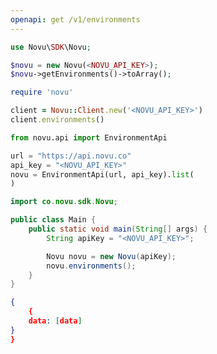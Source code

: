 ```yaml
---
openapi: get /v1/environments
---
```


<Snippet file="apikey-warning.mdx" />

<RequestExample>

```php PHP
use Novu\SDK\Novu;

$novu = new Novu(<NOVU_API_KEY>);
$novu->getEnvironments()->toArray();
```

```ruby Ruby
require 'novu'

client = Novu::Client.new('<NOVU_API_KEY>')
client.environments()
```

```python Python
from novu.api import EnvironmentApi

url = "https://api.novu.co"
api_key = "<NOVU_API_KEY>"
novu = EnvironmentApi(url, api_key).list(
)
```


```java Java
import co.novu.sdk.Novu;

public class Main {
    public static void main(String[] args) {
        String apiKey = "<NOVU_API_KEY>";

        Novu novu = new Novu(apiKey);
        novu.environments();
    }
}
```

</RequestExample>

<ResponseExample>

```json Response
{
    {
    data: [data]
}
}
```

</ResponseExample>